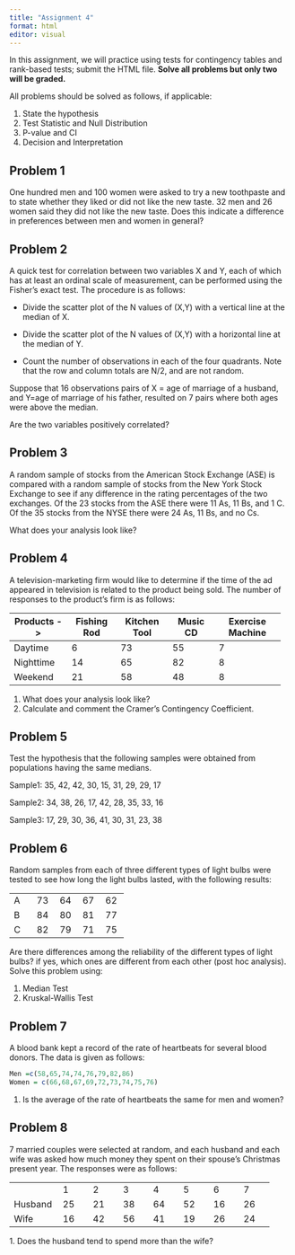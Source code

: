 ```yaml
---
title: "Assignment 4"
format: html
editor: visual
---
```


In this assignment, we will practice using tests for contingency tables and rank-based tests; submit the HTML file. **Solve all problems but only two will be graded.**

All problems should be solved as follows, if applicable:

1.  State the hypothesis
2.  Test Statistic and Null Distribution
3.  P-value and CI
4.  Decision and Interpretation

## Problem 1

One hundred men and 100 women were asked to try a new toothpaste and to state whether they liked or did not like the new taste. 32 men and 26 women said they did not like the new taste. Does this indicate a difference in preferences between men and women in general?

## Problem 2

A quick test for correlation between two variables X and Y, each of which has at least an ordinal scale of measurement, can be performed using the Fisher's exact test. The procedure is as follows:

-   Divide the scatter plot of the N values of (X,Y) with a vertical line at the median of X.

-   Divide the scatter plot of the N values of (X,Y) with a horizontal line at the median of Y.

-   Count the number of observations in each of the four quadrants. Note that the row and column totals are N/2, and are not random.

Suppose that 16 observations pairs of X = age of marriage of a husband, and Y=age of marriage of his father, resulted on 7 pairs where both ages were above the median.

Are the two variables positively correlated?

## Problem 3

A random sample of stocks from the American Stock Exchange (ASE) is compared with a random sample of stocks from the New York Stock Exchange to see if any difference in the rating percentages of the two exchanges. Of the 23 stocks from the ASE there were 11 As, 11 Bs, and 1 C. Of the 35 stocks from the NYSE there were 24 As, 11 Bs, and no Cs.

What does your analysis look like?

## Problem 4

A television-marketing firm would like to determine if the time of the ad appeared in television is related to the product being sold. The number of responses to the product's firm is as follows:

+---------------+-------------+--------------+------------+------------------+
| Products -\>\ | Fishing Rod | Kitchen Tool | Music CD   | Exercise Machine |
+===============+=============+==============+============+==================+
| Daytime       | 6           | 73           | 55         | 7                |
+---------------+-------------+--------------+------------+------------------+
| Nighttime     | 14          | 65           | 82         | 8                |
+---------------+-------------+--------------+------------+------------------+
| Weekend       | 21          | 58           | 48         | 8                |
+---------------+-------------+--------------+------------+------------------+

1.  What does your analysis look like?
2.  Calculate and comment the Cramer's Contingency Coefficient.

## Problem 5

Test the hypothesis that the following samples were obtained from populations having the same medians.

Sample1: 35, 42, 42, 30, 15, 31, 29, 29, 17

Sample2: 34, 38, 26, 17, 42, 28, 35, 33, 16

Sample3: 17, 29, 30, 36, 41, 30, 31, 23, 38

## Problem 6

Random samples from each of three different types of light bulbs were tested to see how long the light bulbs lasted, with the following results:

+------------+------------+------------+------------+------------+
| A          | 73         | 64         | 67         | 62         |
+------------+------------+------------+------------+------------+
| B          | 84         | 80         | 81         | 77         |
+------------+------------+------------+------------+------------+
| C          | 82         | 79         | 71         | 75         |
+------------+------------+------------+------------+------------+

Are there differences among the reliability of the different types of light bulbs? if yes, which ones are different from each other (post hoc analysis). Solve this problem using:

1.  Median Test
2.  Kruskal-Wallis Test

## Problem 7

A blood bank kept a record of the rate of heartbeats for several blood donors. The data is given as follows:

```r
Men =c(58,65,74,74,76,79,82,86)
Women = c(66,68,67,69,72,73,74,75,76)
```

1.  Is the average of the rate of heartbeats the same for men and women?

## Problem 8

7 married couples were selected at random, and each husband and each wife was asked how much money they spent on their spouse's Christmas present year. The responses were as follows:

+---------+-------+-------+-------+-------+-------+-------+-------+
|         | 1     | 2     | 3     | 4     | 5     | 6     | 7     |
+---------+-------+-------+-------+-------+-------+-------+-------+
| Husband | 25    | 21    | 38    | 64    | 52    | 16    | 26    |
+---------+-------+-------+-------+-------+-------+-------+-------+
| Wife    | 16    | 42    | 56    | 41    | 19    | 26    | 24    |
+---------+-------+-------+-------+-------+-------+-------+-------+

1\. Does the husband tend to spend more than the wife?
